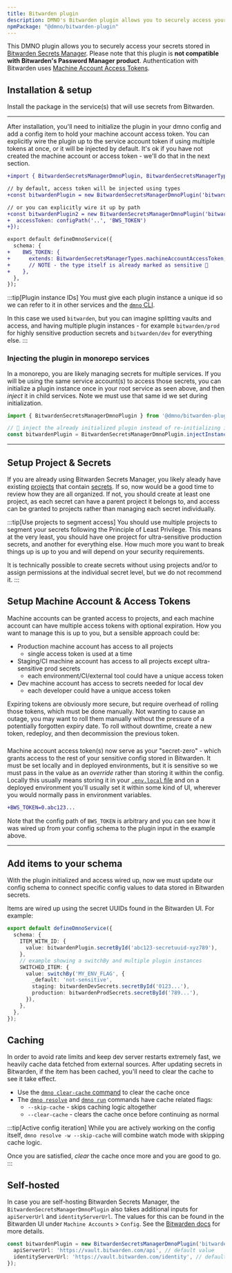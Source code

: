 ```yaml
---
title: Bitwarden plugin
description: DMNO's Bitwarden plugin allows you to securely access your secrets stored in Bitwarden Secrets Manager.
npmPackage: "@dmno/bitwarden-plugin"
---
```



This DMNO plugin allows you to securely access your secrets stored in [Bitwarden Secrets Manager](https://bitwarden.com/products/secrets-manager/). Please note that this plugin is **not compatible with Bitwarden's Password Manager product**. Authentication with Bitwarden uses [Machine Account Access Tokens](https://bitwarden.com/help/access-tokens/).

## Installation & setup

Install the package in the service(s) that will use secrets from Bitwarden.

<TabbedCode packageName="@dmno/bitwarden-plugin" />

-----

After installation, you'll need to initialize the plugin in your dmno config and add a config item to hold your machine account access token. You can explicitly wire the plugin up to the service account token if using multiple tokens at once, or it will be injected by default. It's ok if you have not created the machine account or access token - we'll do that in the next section.

```diff lang="ts" title='.dmno/config.mts'
+import { BitwardenSecretsManagerDmnoPlugin, BitwardenSecretsManagerTypes } from '@dmno/bitwarden-plugin';

// by default, access token will be injected using types
+const bitwardenPlugin = new BitwardenSecretsManagerDmnoPlugin('bitwarden');

// or you can explicitly wire it up by path
+const bitwardenPlugin2 = new BitwardenSecretsManagerDmnoPlugin('bitwarden', {
+  accessToken: configPath('..', 'BWS_TOKEN')
+});

export default defineDmnoService({
  schema: {
+    BWS_TOKEN: {
+      extends: BitwardenSecretsManagerTypes.machineAccountAccessToken,
+      // NOTE - the type itself is already marked as sensitive 🔐
+    },
  },
});
```

:::tip[Plugin instance IDs]
You must give each plugin instance a unique id so we can refer to it in other services and the [`dmno` CLI](/docs/reference/cli/plugin/).

In this case we used `bitwarden`, but you can imagine splitting vaults and access, and having multiple plugin instances - for example `bitwarden/prod` for highly sensitive production secrets and `bitwarden/dev` for everything else.
:::

### Injecting the plugin in monorepo services
In a monorepo, you are likely managing secrets for multiple services. If you will be using the same service account(s) to access those secrets, you can initialize a plugin instance once in your root service as seen above, and then _inject_ it in child services. Note we must use that same id we set during initialization.

```typescript title='apps/some-service/.dmno/config.mts'
import { BitwardenSecretsManagerDmnoPlugin } from '@dmno/bitwarden-plugin';

// 💉 inject the already initialized plugin instead of re-initializing it
const bitwardenPlugin = BitwardenSecretsManagerDmnoPlugin.injectInstance('bitwarden');
```


------------

## Setup Project & Secrets

If you are already using Bitwarden Secrets Manager, you likely aleady have existing [projects](https://bitwarden.com/help/projects/) that contain [secrets](https://bitwarden.com/help/secrets/). If so, now would be a good time to review how they are all organized. If not, you should create at least one project, as each secret can have a parent project it belongs to, and access can be granted to projects rather than managing each secret individually.

:::tip[Use projects to segment access]
You should use multiple projects to segment your secrets following the Principle of Least Privilege. This means at the very least, you should have one project for ultra-sensitive production secrets, and another for everything else. How much more you want to break things up is up to you and will depend on your security requirements.

It is technically possible to create secrets without using projects and/or to assign permissions at the individual secret level, but we do not recommend it.
:::

## Setup Machine Account & Access Tokens

Machine accounts can be granted access to projects, and each machine account can have multiple access tokens with optional expiration. How you want to manage this is up to you, but a sensible approach could be:

- Production machine account has access to all projects
  - single access token is used at a time
- Staging/CI machine account has access to all projects except ultra-sensitive prod secrets
  - each environment/CI/external tool could have a unique access token
- Dev machine account has access to secrets needed for local dev
  - each developer could have a unique access token

Expiring tokens are obviously more secure, but require overhead of rolling those tokens, which must be done manually. Not wanting to cause an outage, you may want to roll them manually without the pressure of a potentially forgotten expiry date. To roll without downtime, create a new token, redeploy, and then decommission the previous token.

### 


Machine account access token(s) now serve as your "secret-zero" - which grants access to the rest of your sensitive config stored in Bitwarden. It must be set locally and in deployed environments, but it is sensitive so we must pass in the value as an _override_ rather than storing it within the config. Locally this usually means storing it in your [`.env.local` file](/docs/guides/env-files/) and on a deployed environment you'll usually set it within some kind of UI, wherever you would normally pass in environment variables.

```diff title=".dmno/.env.local"
+BWS_TOKEN=0.abc123...
```

Note that the config path of `BWS_TOKEN` is arbitrary and you can see how it was wired up from your config schema to the plugin input in the example above.

------

## Add items to your schema

With the plugin initialized and access wired up, now we must update our config schema to connect specific config values to data stored in Bitwarden secrets.

Items are wired up using the secret UUIDs found in the Bitwarden UI. For example:

```ts
export default defineDmnoService({
  schema: {
    ITEM_WITH_ID: {
      value: bitwardenPlugin.secretById('abc123-secretuuid-xyz789'),
    },
    // example showing a switchBy and multiple plugin instances
    SWITCHED_ITEM: {
      value: switchBy('MY_ENV_FLAG', {
        _default: 'not-sensitive',
        staging: bitwardenDevSecrets.secretById('0123...'),
        production: bitwardenProdSecrets.secretById('789...'),
      }),
    },
  },
});
```

## Caching
In order to avoid rate limits and keep dev server restarts extremely fast, we heavily cache data fetched from external sources. After updating secrets in Bitwarden, if the item has been cached, you'll need to clear the cache to see it take effect.

- Use the [`dmno clear-cache` command](/docs/reference/cli/clear-cache/) to clear the cache once
- The [`dmno resolve`](/docs/reference/cli/resolve/) and [`dmno run`](/docs/reference/cli/run/) commands have cache related flags:
  - `--skip-cache` - skips caching logic altogether
  - `--clear-cache` - clears the cache once before continuing as normal

:::tip[Active config iteration]
While you are actively working on the config itself, `dmno resolve -w --skip-cache` will combine watch mode with skipping cache logic.

Once you are satisfied, _clear_ the cache once more and you are good to go.
:::


## Self-hosted
In case you are self-hosting Bitwarden Secrets Manager, the `BitwardenSecretsManagerDmnoPlugin` also takes additional inputs for `apiServerUrl` and `identityServerUrl`. The values for this can be found in the Bitwarden UI under `Machine Accounts` > `Config`. See the [Bitwarden docs](https://bitwarden.com/help/machine-accounts/#configuration-information) for more details.

```typescript
const bitwardenPlugin = new BitwardenSecretsManagerDmnoPlugin('bitwarden', {
  apiServerUrl: 'https://vault.bitwarden.com/api', // default value
  identityServerUrl: 'https://vault.bitwarden.com/identity', // default value
});
